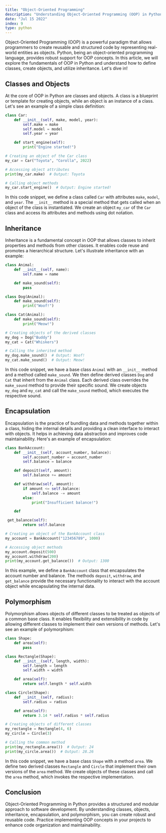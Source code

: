 ```yaml
---
title: "Object-Oriented Programming"
description: "Understanding Object-Oriented Programming (OOP) in Python"
date: "Jul 15 2022"
index: 9
type: python
---
```


Object-Oriented Programming (OOP) is a powerful paradigm that allows programmers to create reusable and structured code by representing real-world entities as objects. Python, being an object-oriented programming language, provides robust support for OOP concepts. In this article, we will explore the fundamentals of OOP in Python and understand how to define classes, create objects, and utilize inheritance. Let's dive in!

## Classes and Objects

At the core of OOP in Python are classes and objects. A class is a blueprint or template for creating objects, while an object is an instance of a class. Let's see an example of a simple class definition:

```python
class Car:
    def __init__(self, make, model, year):
        self.make = make
        self.model = model
        self.year = year

    def start_engine(self):
        print("Engine started!")

# Creating an object of the Car class
my_car = Car("Toyota", "Corolla", 2022)

# Accessing object attributes
print(my_car.make)  # Output: Toyota

# Calling object methods
my_car.start_engine()  # Output: Engine started!
```

In this code snippet, we define a class called `Car` with attributes `make`, `model`, and `year`. The `__init__` method is a special method that gets called when an object of the class is instantiated. We create an object `my_car` of the `Car` class and access its attributes and methods using dot notation.

## Inheritance

Inheritance is a fundamental concept in OOP that allows classes to inherit properties and methods from other classes. It enables code reuse and promotes a hierarchical structure. Let's illustrate inheritance with an example:

```python
class Animal:
    def __init__(self, name):
        self.name = name

    def make_sound(self):
        pass

class Dog(Animal):
    def make_sound(self):
        print("Woof!")

class Cat(Animal):
    def make_sound(self):
        print("Meow!")

# Creating objects of the derived classes
my_dog = Dog("Buddy")
my_cat = Cat("Whiskers")

# Calling the inherited method
my_dog.make_sound()  # Output: Woof!
my_cat.make_sound()  # Output: Meow!
```

In this code snippet, we have a base class `Animal` with an `__init__` method and a method called `make_sound`. We then define derived classes `Dog` and `Cat` that inherit from the `Animal` class. Each derived class overrides the `make_sound` method to provide their specific sound. We create objects `my_dog` and `my_cat` and call the `make_sound` method, which executes the respective sound.

## Encapsulation

Encapsulation is the practice of bundling data and methods together within a class, hiding the internal details and providing a clean interface to interact with objects. It helps in achieving data abstraction and improves code maintainability. Here's an example of encapsulation:

```python
class BankAccount:
    def __init__(self, account_number, balance):
        self.account_number = account_number
        self.balance = balance

    def deposit(self, amount):
        self.balance += amount

    def withdraw(self, amount):
        if amount <= self.balance:
            self.balance -= amount
        else:
            print("Insufficient balance!")

    def

 get_balance(self):
        return self.balance

# Creating an object of the BankAccount class
my_account = BankAccount("123456789", 1000)

# Accessing object methods
my_account.deposit(500)
my_account.withdraw(200)
print(my_account.get_balance())  # Output: 1300
```

In this example, we define a `BankAccount` class that encapsulates the account number and balance. The methods `deposit`, `withdraw`, and `get_balance` provide the necessary functionality to interact with the account object while encapsulating the internal data.

## Polymorphism

Polymorphism allows objects of different classes to be treated as objects of a common base class. It enables flexibility and extensibility in code by allowing different classes to implement their own versions of methods. Let's see an example of polymorphism:

```python
class Shape:
    def area(self):
        pass

class Rectangle(Shape):
    def __init__(self, length, width):
        self.length = length
        self.width = width

    def area(self):
        return self.length * self.width

class Circle(Shape):
    def __init__(self, radius):
        self.radius = radius

    def area(self):
        return 3.14 * self.radius * self.radius

# Creating objects of different classes
my_rectangle = Rectangle(4, 6)
my_circle = Circle(3)

# Calling the common method
print(my_rectangle.area())  # Output: 24
print(my_circle.area())  # Output: 28.26
```

In this code snippet, we have a base class `Shape` with a method `area`. We define two derived classes `Rectangle` and `Circle` that implement their own versions of the `area` method. We create objects of these classes and call the `area` method, which invokes the respective implementation.

## Conclusion

Object-Oriented Programming in Python provides a structured and modular approach to software development. By understanding classes, objects, inheritance, encapsulation, and polymorphism, you can create robust and reusable code. Practice implementing OOP concepts in your projects to enhance code organization and maintainability.
